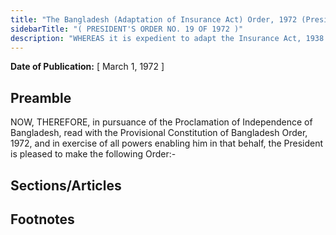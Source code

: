```yaml
---
title: "The Bangladesh (Adaptation of Insurance Act) Order, 1972 (President's Order)"
sidebarTitle: "( PRESIDENT'S ORDER NO. 19 OF 1972 )"
description: "WHEREAS it is expedient to adapt the Insurance Act, 1938 (Act IV of 1938), in its application to Bangladesh;"
---
```


**Date of Publication:** [ March 1, 1972 ]

## Preamble

NOW, THEREFORE, in pursuance of the Proclamation of Independence of Bangladesh, read with the Provisional Constitution of Bangladesh Order, 1972, and in exercise of all powers enabling him in that behalf, the President is pleased to make the following Order:-

## Sections/Articles

## Footnotes
